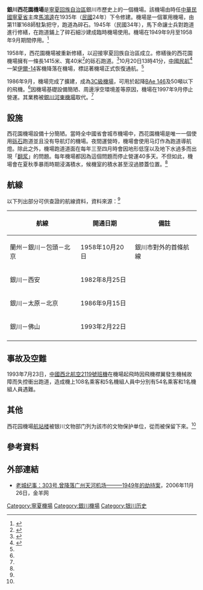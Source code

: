 {{Airport infobox
| airport_name     = 银川西花园机场
| nativename       =
| logo             = 
| logo-width       =
| logotext         =
| photo            =
| photosize        = 250px
| caption          =
| type             = 軍用（1935年－1949年）<br/>民用（1958年10月－1997年9月）<br/>軍用（1997年9月－）
| run by           = [[中華民國國軍|中華民國國軍]]馬鴻逵部11軍168師（1935年－1949年）<br/>停用，無管理機構（1949年9月－1958年9月<ref name="ycen"/>）<br/>中国民用航空局银川航空站（1958年10月－1997年9月）<ref name="nxnet_2008Sept23"/><br/>中國人民解放軍西部戰區空軍（1997年9月-）
| opened           = 1935年（[[民國紀年|民國]]24年）
| closed           = 1997年9月（民用）
| city             = [[中國|中國]][[寧夏回族自治區|寧夏回族自治區]][[銀川市|銀川市]]
| distance_to_city =
| hub              =
| website          = 
| IATA             = 
| ICAO             = 
| FAA              = 
| LID              = 
| location         = 銀川市西夏区西花園
| coordinates      = 
| elevation        = 
| aera             = 
| map              = 
| runway1_heading  =
| runway1_feet     =
| runway1_meter    = 1415
| runway1_surface  = 砾石
| helipad1         =
| helipad1_feet    =
| helipad1_meter   = 
| helipad1_surface = 
| stat_year        =
| stat_passenger   =
| stat_cargo       = 
| stat_flight      =
| stat1-header     =
| stat1-data       =
| footnotes        =
}}

'''銀川西花園機場'''是[[寧夏回族自治區|寧夏回族自治區]]銀川市歷史上的一個機場。該機場由時任[[中華民國|中華民國]][[寧夏省|寧夏省]]主席[[馬鴻逵|馬鴻逵]]在1935年（[[民國紀年|民國]]24年）下令修建。機場是一個軍用機場，由第11軍168師駐紮把守，跑道為碎石。1945年（民國34年），馬下命讓士兵對跑道進行修繕，在跑道鋪上了碎石細沙建成臨時機場使用。機場在1949年9月至1958年9月期間停用。<ref name="ycen">{{Cite web|url=http://www.ycen.com.cn/content/2011-03/23/content_920880.htm|title=西花园，历史记忆中的将军楼和飞机场|accessdate=2011-08-27|author=唐荣尧 党艳红|work=银川晚报 副刊|publisher=银川新闻网|date=2011-03-23|language=zh-hans|deadurl=yes|archiveurl=https://web.archive.org/web/20111017115240/http://www.ycen.com.cn/content/2011-03/23/content_920880.htm|archivedate=2011-10-17}}</ref>

1958年，西花園機場被重新修繕，以迎接寧夏回族自治區成立。修繕後的西花園機場擁有一條長1415米、寬40米<ref name="avbuyer">{{Cite web|url=http://www.avbuyer.com.cn/c/2007/152598.html|title=河东机场首次大规模扩建 伊斯兰风情放光彩|accessdate=2011-08-27|work=新消息报|publisher=航彩网|date=2007-05-10|language=zh-hans}}{{dead link|date=2018年1月 |bot=InternetArchiveBot |fix-attempted=yes }}</ref>的砾石跑道。<ref name="nxnet_2011Jun27">{{Cite web|url=http://www.nxnews.cn/newscenter/newswh/201106/t20110627_1017009.htm|title=宁夏民航曾用马灯导航|accessdate=2011-08-27|author=闻海霞 陈荣强|work=新消息报|publisher=宁夏网|date=2011-06-27|language=zh-hans|archive-url=https://web.archive.org/web/20140422233218/http://www.nxnews.cn/newscenter/newswh/201106/t20110627_1017009.htm|archive-date=2014-04-22|dead-url=yes}}</ref>10月20日13時41分，[[中國民用航空局|中國民航]]<ref name="nxnet_2008Sept23">{{Cite web|url=http://www.nxnet.cn/zhuanti/nxzt/50daqing/50dqshsy/200809/t20080923_321964.htm|title=老民航：遥望历史的天空|accessdate=2011-08-27|author=记者李徽 实习生姬尉文|work=宁夏日报|publisher=宁夏网|date=2008-09-23|language=zh-hans}}{{dead link|date=2018年1月 |bot=InternetArchiveBot |fix-attempted=yes }}</ref>一架[[伊爾-14|伊爾-14]]客機降落在機場，標誌著機場正式恢復通航。<ref name="ycen"/>

1986年9月，機場完成了擴建，成為[[机场飞行区等级|3C級機場]]，可用於起降[[BAe_146|BAe 146]]及50噸以下的飛機。<ref name="ycen"/>因機場基礎設備簡陋、周邊淨空環境差等原因，機場在1997年9月停止營運。其業務被[[銀川河東機場|銀川河東機場]]取代。<ref name="avbuyer"/>

== 設施 ==
西花園機場設備十分簡陋。當時全中國省會城市機場中，西花園機場是唯一一個使用[[砾石|砾石]]跑道並且没有导航灯的機場。夜間運營時，機場會使用马灯作為跑道導航燈。除此之外，機場跑道道面在每年三至四月時會因地形低窪以及地下水過多而出現「[[翻浆|翻浆]]」的問題。每年機場都因為這個問題而停止營運40多天。不但如此，機場會在夏秋季暴雨時期浸滿積水，候機室的積水甚至沒過膝蓋位置。<ref name="nxnet_2011Jun27"/>

== 航線 ==
{{Expand list}}
以下列出部分可供查證的航線資料，資料來源：<ref name="nxnet_2008Sept23"/>
{| class="wikitable"  style="margin:0 0 0.5em 1em; font-size:85%;"
|-
!航線||開通日期||備註
|-
|蘭州－銀川－包頭－北京||1958年10月20日||銀川市對外的首條航線
|-
|銀川－西安||1982年8月25日||
|-
|銀川－太原－北京||1986年9月15日||
|-
|銀川－佛山||1993年2月22日||
|-
|}

== 事故及空難 ==
{{Main|中國西北航空2119號班機空難}}
1993年7月23日，[[中國西北航空2119號班機空難|中國西北航空2119號班機]]在機場起飛時因飛機襟翼發生機械故障而失控衝出跑道，造成機上108名乘客和5名機組人員中分別有54名乘客和1名機組人員遇難。

== 其他 ==
西花园機場[[航站楼|航站楼]]被银川文物部门列为該市的文物保护单位，從而被保留下來。<ref name="ycen"/>

== 參考資料 ==
{{reflist}}

== 外部連結 ==
*[https://web.archive.org/web/20150822233952/http://www.ycwb.com/ycwb/2006-11/26/content_1294960.htm 老城纪事：303号,曾降落广州天河机场———1949年的劫持案]，2006年11月26日，金羊网

{{宁夏民用机场}}{{中国人民解放军机场}}
[[Category:寧夏機場|Category:寧夏機場]]
[[Category:銀川機場|Category:銀川機場]]
[[Category:银川历史|Category:银川历史]]